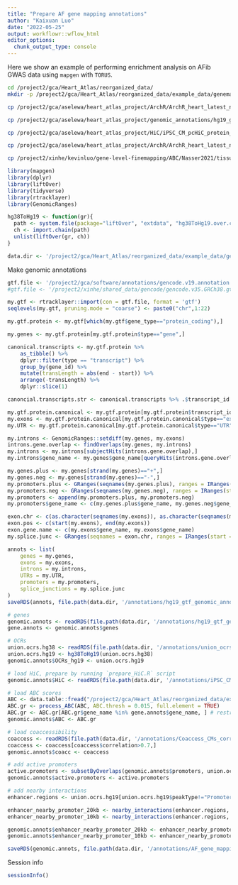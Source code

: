 ```yaml
---
title: "Prepare AF gene mapping annotations"
author: "Kaixuan Luo"
date: "2022-05-25"
output: workflowr::wflow_html
editor_options:
  chunk_output_type: console
---
```


Here we show an example of performing enrichment analysis on AFib GWAS data using `mapgen` with `TORUS`. 

```bash
cd /project2/gca/Heart_Atlas/reorganized_data/
mkdir -p /project2/gca/Heart_Atlas/reorganized_data/example_data/genemapping/annotations

cp /project2/gca/aselewa/heart_atlas_project/ArchR/ArchR_heart_latest_noAtrium/PeakCalls/UnionSet.gr.rds /project2/gca/Heart_Atlas/reorganized_data/example_data/genemapping/annotations/union_ocrs_hg38.gr.rds

cp /project2/gca/aselewa/heart_atlas_project/genomic_annotations/hg19_gtf_genomic_annots.gr.rds /project2/gca/Heart_Atlas/reorganized_data/example_data/genemapping/annotations

cp /project2/gca/aselewa/heart_atlas_project/HiC/iPSC_CM_pcHiC_protein_Hg19.gr.rds /project2/gca/Heart_Atlas/reorganized_data/example_data/genemapping/annotations

cp /project2/gca/aselewa/heart_atlas_project/ArchR/ArchR_heart_latest_noAtrium/CoAccessibility/Coaccess_CMs_corr_0_maxDist_1Mb_enhancers_hg19.gr.rds /project2/gca/Heart_Atlas/reorganized_data/example_data/genemapping/annotations

cp /project2/xinhe/kevinluo/gene-level-finemapping/ABC/Nasser2021/tissues/heart_ventricle-ENCODE_ABC.tsv.gz /project2/gca/Heart_Atlas/reorganized_data/example_data/genemapping/annotations

```

```r
library(mapgen)
library(dplyr)
library(liftOver)
library(tidyverse)
library(rtracklayer)
library(GenomicRanges)
```

```r
hg38ToHg19 <- function(gr){
  path <- system.file(package="liftOver", "extdata", "hg38ToHg19.over.chain")
  ch <- import.chain(path)
  unlist(liftOver(gr, ch))
}
```

```r
data.dir <- '/project2/gca/Heart_Atlas/reorganized_data/example_data/genemapping'
```

Make genomic annotations
```r

gtf.file <- '/project2/gca/software/annotations/gencode.v19.annotation.gtf.gz'
#gtf.file <- '/project2/xinhe/shared_data/gencode/gencode.v35.GRCh38.gtf.gz'

my.gtf <- rtracklayer::import(con = gtf.file, format = 'gtf')
seqlevels(my.gtf, pruning.mode = "coarse") <- paste0("chr",1:22)

my.gtf.protein <- my.gtf[which(my.gtf$gene_type=="protein_coding"),]

my.genes <- my.gtf.protein[my.gtf.protein$type=="gene",]

canonical.transcripts <- my.gtf.protein %>% 
    as_tibble() %>% 
    dplyr::filter(type == "transcript") %>% 
    group_by(gene_id) %>% 
    mutate(transLength = abs(end - start)) %>% 
    arrange(-transLength) %>% 
    dplyr::slice(1)

canoncial.transcripts.str <- canonical.transcripts %>% .$transcript_id

my.gtf.protein.canonical <- my.gtf.protein[my.gtf.protein$transcript_id %in% canoncial.transcripts.str,] # keep only canonical transcripts
my.exons <- my.gtf.protein.canonical[my.gtf.protein.canonical$type=="exon",]
my.UTR <- my.gtf.protein.canonical[my.gtf.protein.canonical$type=="UTR",]

my.introns <- GenomicRanges::setdiff(my.genes, my.exons)
introns.gene.overlap <- findOverlaps(my.genes, my.introns)
my.introns <- my.introns[subjectHits(introns.gene.overlap),]
my.introns$gene_name <- my.genes$gene_name[queryHits(introns.gene.overlap)]

my.genes.plus <- my.genes[strand(my.genes)=="+",]
my.genes.neg <- my.genes[strand(my.genes)=="-",]
my.promoters.plus <- GRanges(seqnames(my.genes.plus), ranges = IRanges(start = start(my.genes.plus) - 2000, end = start(my.genes.plus)), strand = strand(my.genes.plus))
my.promoters.neg <- GRanges(seqnames(my.genes.neg), ranges = IRanges(start = end(my.genes.neg), end = end(my.genes.neg) + 2000), strand = strand(my.genes.neg))
my.promoters <- append(my.promoters.plus, my.promoters.neg)
my.promoters$gene_name <- c(my.genes.plus$gene_name, my.genes.neg$gene_name)

exon.chr <- c(as.character(seqnames(my.exons)), as.character(seqnames(my.exons)))
exon.pos <- c(start(my.exons), end(my.exons))
exon.gene.name <- c(my.exons$gene_name, my.exons$gene_name)
my.splice.junc <- GRanges(seqnames = exon.chr, ranges = IRanges(start = exon.pos-100, end = exon.pos+100), gene_name = exon.gene.name)

annots <- list(
    genes = my.genes,
    exons = my.exons,
    introns = my.introns,
    UTRs = my.UTR,
    promoters = my.promoters,
    splice_junctions = my.splice.junc
)
saveRDS(annots, file.path(data.dir, '/annotations/hg19_gtf_genomic_annots2.gr.rds'))
```

```r
# genes
genomic.annots <- readRDS(file.path(data.dir, '/annotations/hg19_gtf_genomic_annots.gr.rds'))
gene.annots <- genomic.annots$genes

# OCRs
union.ocrs.hg38 <- readRDS(file.path(data.dir, '/annotations/union_ocrs_hg38.gr.rds'))
union.ocrs.hg19 <- hg38ToHg19(union.ocrs.hg38)
genomic.annots$OCRs_hg19 <- union.ocrs.hg19

# load HiC, prepare by running `prepare_HiC.R` script
genomic.annots$HiC <- readRDS(file.path(data.dir, '/annotations/iPSC_CM_pcHiC_protein_Hg19.gr.rds'))

# load ABC scores
ABC <- data.table::fread("/project2/gca/Heart_Atlas/reorganized_data/example_data/genemapping/annotations/heart_ventricle-ENCODE_ABC.tsv.gz")
ABC.gr <- process_ABC(ABC, ABC.thresh = 0.015, full.element = TRUE)
ABC.gr <- ABC.gr[ABC.gr$gene_name %in% gene.annots$gene_name, ] # restrict to protein coding genes
genomic.annots$ABC <- ABC.gr

# load coaccessibility 
coaccess <- readRDS(file.path(data.dir, '/annotations/Coaccess_CMs_corr_0_maxDist_1Mb_enhancers_hg19.gr.rds'))
coaccess <- coaccess[coaccess$correlation>0.7,]
genomic.annots$coacc <- coaccess

# add active promoters
active.promoters <- subsetByOverlaps(genomic.annots$promoters, union.ocrs.hg19, minoverlap = 100)
genomic.annots$active.promoters <- active.promoters

# add nearby interactions
enhancer.regions <- union.ocrs.hg19[union.ocrs.hg19$peakType!="Promoter",]

enhancer_nearby_promoter_20kb <- nearby_interactions(enhancer.regions, active.promoters, dist_limit = 20000)
enhancer_nearby_promoter_10kb <- nearby_interactions(enhancer.regions, active.promoters, dist_limit = 10000)

genomic.annots$enhancer_nearby_promoter_20kb <- enhancer_nearby_promoter_20kb
genomic.annots$enhancer_nearby_promoter_10kb <- enhancer_nearby_promoter_10kb

saveRDS(genomic.annots, file.path(data.dir, '/annotations/AF_gene_mapping_annots_hg19.gr.rds'))

```

Session info
```r
sessionInfo()
```

